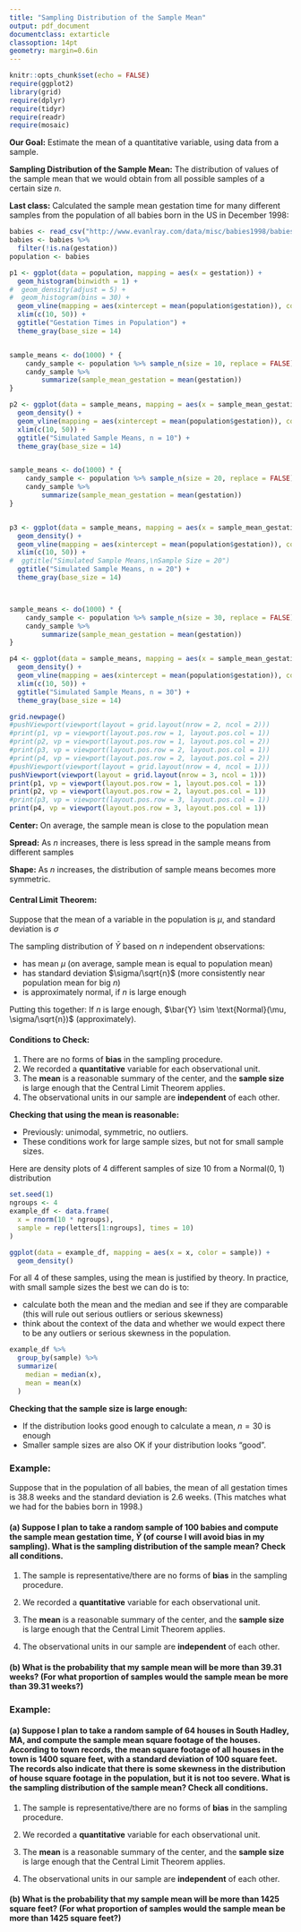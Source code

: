 ```yaml
---
title: "Sampling Distribution of the Sample Mean"
output: pdf_document
documentclass: extarticle
classoption: 14pt
geometry: margin=0.6in
---
```


```r
knitr::opts_chunk$set(echo = FALSE)
require(ggplot2)
library(grid)
require(dplyr)
require(tidyr)
require(readr)
require(mosaic)
```

\vspace{-0.5cm}

**Our Goal:** Estimate the mean of a quantitative variable, using data from a sample.

**Sampling Distribution of the Sample Mean:** The distribution of values of the sample mean that we would obtain from all possible samples of a certain size $n$.

**Last class:** Calculated the sample mean gestation time for many different samples from the population of all babies born in the US in December 1998:

```r
babies <- read_csv("http://www.evanlray.com/data/misc/babies1998/babies_dec_1998.csv")
babies <- babies %>%
  filter(!is.na(gestation))
population <- babies

p1 <- ggplot(data = population, mapping = aes(x = gestation)) +
  geom_histogram(binwidth = 1) +
#  geom_density(adjust = 5) +
#  geom_histogram(bins = 30) +
  geom_vline(mapping = aes(xintercept = mean(population$gestation)), color = "red") +
  xlim(c(10, 50)) +
  ggtitle("Gestation Times in Population") +
  theme_gray(base_size = 14)


sample_means <- do(1000) * {
    candy_sample <- population %>% sample_n(size = 10, replace = FALSE)
    candy_sample %>%
        summarize(sample_mean_gestation = mean(gestation))
}

p2 <- ggplot(data = sample_means, mapping = aes(x = sample_mean_gestation)) +
  geom_density() +
  geom_vline(mapping = aes(xintercept = mean(population$gestation)), color = "red") +
  xlim(c(10, 50)) +
  ggtitle("Simulated Sample Means, n = 10") +
  theme_gray(base_size = 14)


sample_means <- do(1000) * {
    candy_sample <- population %>% sample_n(size = 20, replace = FALSE)
    candy_sample %>%
        summarize(sample_mean_gestation = mean(gestation))
}


p3 <- ggplot(data = sample_means, mapping = aes(x = sample_mean_gestation)) +
  geom_density() +
  geom_vline(mapping = aes(xintercept = mean(population$gestation)), color = "red") +
  xlim(c(10, 50)) +
#  ggtitle("Simulated Sample Means,\nSample Size = 20")
  ggtitle("Simulated Sample Means, n = 20") +
  theme_gray(base_size = 14)



sample_means <- do(1000) * {
    candy_sample <- population %>% sample_n(size = 30, replace = FALSE)
    candy_sample %>%
        summarize(sample_mean_gestation = mean(gestation))
}

p4 <- ggplot(data = sample_means, mapping = aes(x = sample_mean_gestation)) +
  geom_density() +
  geom_vline(mapping = aes(xintercept = mean(population$gestation)), color = "red") +
  xlim(c(10, 50)) +
  ggtitle("Simulated Sample Means, n = 30") +
  theme_gray(base_size = 14)
```
```r
grid.newpage()
#pushViewport(viewport(layout = grid.layout(nrow = 2, ncol = 2)))
#print(p1, vp = viewport(layout.pos.row = 1, layout.pos.col = 1))
#print(p2, vp = viewport(layout.pos.row = 1, layout.pos.col = 2))
#print(p3, vp = viewport(layout.pos.row = 2, layout.pos.col = 1))
#print(p4, vp = viewport(layout.pos.row = 2, layout.pos.col = 2))
#pushViewport(viewport(layout = grid.layout(nrow = 4, ncol = 1)))
pushViewport(viewport(layout = grid.layout(nrow = 3, ncol = 1)))
print(p1, vp = viewport(layout.pos.row = 1, layout.pos.col = 1))
print(p2, vp = viewport(layout.pos.row = 2, layout.pos.col = 1))
#print(p3, vp = viewport(layout.pos.row = 3, layout.pos.col = 1))
print(p4, vp = viewport(layout.pos.row = 3, layout.pos.col = 1))
```

**Center:** On average, the sample mean is close to the population mean

**Spread:** As $n$ increases, there is less spread in the sample means from different samples

**Shape:** As $n$ increases, the distribution of sample means becomes more symmetric.
 
\newpage

#### Central Limit Theorem:

Suppose that the mean of a variable in the population is $\mu$, and standard deviation is $\sigma$

The sampling distribution of $\bar{Y}$ based on $n$ independent observations:

 * has mean $\mu$ (on average, sample mean is equal to population mean)
 * has standard deviation $\sigma/\sqrt{n}$ (more consistently near population mean for big $n$)
 * is approximately normal, if $n$ is large enough

Putting this together: If $n$ is large enough, $\bar{Y} \sim \text{Normal}(\mu, \sigma/\sqrt{n})$ (approximately).

#### Conditions to Check:

1. There are no forms of **bias** in the sampling procedure.
2. We recorded a **quantitative** variable for each observational unit.
3. The **mean** is a reasonable summary of the center, and the **sample size** is large enough that the Central Limit Theorem applies.
4. The observational units in our sample are **independent** of each other.

**Checking that using the mean is reasonable:**

 * Previously: unimodal, symmetric, no outliers.
 * These conditions work for large sample sizes, but not for small sample sizes.

Here are density plots of 4 different samples of size 10 from a Normal(0, 1) distribution

```r
set.seed(1)
ngroups <- 4
example_df <- data.frame(
  x = rnorm(10 * ngroups),
  sample = rep(letters[1:ngroups], times = 10)
)
```

```r
ggplot(data = example_df, mapping = aes(x = x, color = sample)) +
  geom_density()
```

For all 4 of these samples, using the mean is justified by theory.  In practice, with small sample sizes the best we can do is to:

 * calculate both the mean and the median and see if they are comparable (this will rule out serious outliers or serious skewness)
 * think about the context of the data and whether we would expect there to be any outliers or serious skewness in the population.

```r
example_df %>%
  group_by(sample) %>%
  summarize(
    median = median(x),
    mean = mean(x)
  )
```

**Checking that the sample size is large enough:**

 * If the distribution looks good enough to calculate a mean, $n =  30$ is enough
 * Smaller sample sizes are also OK if your distribution looks "good".

### Example:

Suppose that in the population of all babies, the mean of all gestation times is 38.8 weeks and the standard deviation is 2.6 weeks. (This matches what we had for the babies born in 1998.)

#### (a) Suppose I plan to take a random sample of 100 babies and compute the sample mean gestation time, $\bar{Y}$ (of course I will avoid bias in my sampling).  What is the sampling distribution of the sample mean? Check all conditions.

1. The sample is representative/there are no forms of **bias** in the sampling procedure.

\vspace{0.5cm}

2. We recorded a **quantitative** variable for each observational unit.

\vspace{0.5cm}

3. The **mean** is a reasonable summary of the center, and the **sample size** is large enough that the Central Limit Theorem applies.

\vspace{0.5cm}

4. The observational units in our sample are **independent** of each other.

\vspace{2cm}

#### (b) What is the probability that my sample mean will be more than 39.31 weeks?  (For what proportion of samples would the sample mean be more than 39.31 weeks?)

\vspace{2cm}


\newpage


### Example:

#### (a) Suppose I plan to take a random sample of 64 houses in South Hadley, MA, and compute the sample mean square footage of the houses.  According to town records, the mean square footage of all houses in the town is 1400 square feet, with a standard deviation of 100 square feet.  The records also indicate that there is some skewness in the distribution of house square footage in the population, but it is not too severe.  What is the sampling distribution of the sample mean? Check all conditions.

1. The sample is representative/there are no forms of **bias** in the sampling procedure.

\vspace{0.5cm}

2. We recorded a **quantitative** variable for each observational unit.

\vspace{0.5cm}

3. The **mean** is a reasonable summary of the center, and the **sample size** is large enough that the Central Limit Theorem applies.

\vspace{0.5cm}

4. The observational units in our sample are **independent** of each other.

\vspace{2cm}

#### (b) What is the probability that my sample mean will be more than 1425 square feet?  (For what proportion of samples would the sample mean be more than 1425 square feet?)

\vspace{2cm}
